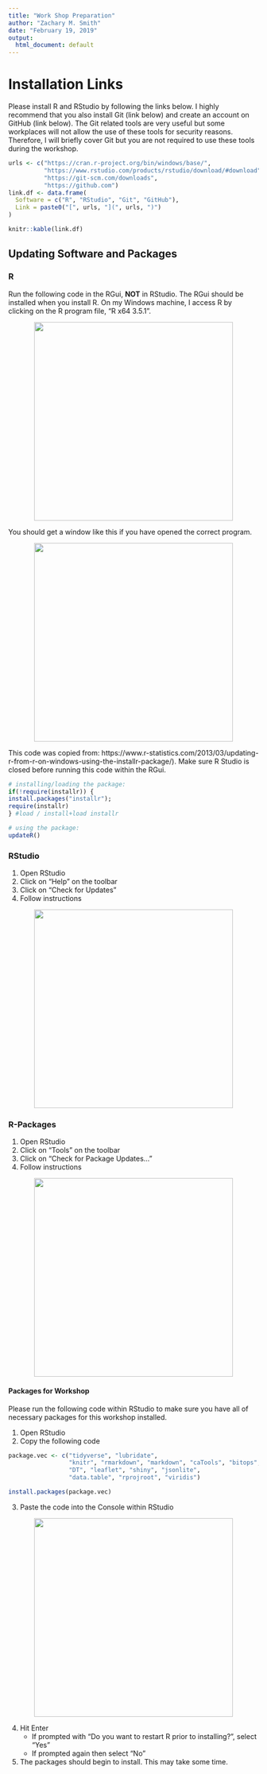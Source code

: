 ```yaml
---
title: "Work Shop Preparation"
author: "Zachary M. Smith"
date: "February 19, 2019"
output:
  html_document: default
---
```


# Installation Links

Please install R and RStudio by following the links below. I highly recommend that you also install Git (link below) and create an account on GitHub (link below). The Git related tools are very useful but some workplaces will not allow the use of these tools for security reasons. Therefore, I will briefly cover Git but you are not required to use these tools during the workshop.
```r
urls <- c("https://cran.r-project.org/bin/windows/base/",
          "https://www.rstudio.com/products/rstudio/download/#download",
          "https://git-scm.com/downloads",
          "https://github.com")
link.df <- data.frame(
  Software = c("R", "RStudio", "Git", "GitHub"),
  Link = paste0("[", urls, "](", urls, ")")
)

knitr::kable(link.df)
```

## Updating Software and Packages

### R

Run the following code in the RGui, __NOT__ in RStudio. The RGui should be installed when you install R. On my Windows machine, I access R by clicking on the R program file, "R x64 3.5.1".

<center>
![](images/installation_updates/rgui_program.png){width=400px} 
</center>

You should get a window like this if you have opened the correct program.

<center>
![](images/installation_updates/rgui.png){width=400px} 
</center>

This code was copied from: https://www.r-statistics.com/2013/03/updating-r-from-r-on-windows-using-the-installr-package/). Make sure R Studio is closed before running this code within the RGui.
```r
# installing/loading the package:
if(!require(installr)) {
install.packages("installr");
require(installr)
} #load / install+load installr

# using the package:
updateR()
```

### RStudio

1. Open RStudio
2. Click on "Help" on the toolbar
3. Click on "Check for Updates"
4. Follow instructions 

<center>
![](images/installation_updates/update_rstudio.png){width=400px} 
</center>

### R-Packages

1. Open RStudio
2. Click on "Tools" on the toolbar
3. Click on "Check for Package Updates…"
4. Follow instructions 

<center>
![](images/installation_updates/update_packages.png){width=400px} 
</center>

#### Packages for Workshop

Please run the following code within RStudio to make sure you have all of necessary packages for this workshop installed.

1. Open RStudio
2. Copy the following code

```r
package.vec <- c("tidyverse", "lubridate",
                 "knitr", "rmarkdown", "markdown", "caTools", "bitops",
                 "DT", "leaflet", "shiny", "jsonlite",
                 "data.table", "rprojroot", "viridis")

install.packages(package.vec)
```

3. Paste the code into the Console within RStudio

<center>
![](images/installation_updates/install_packages.png){width=400px} 
</center>

4. Hit Enter
    + If prompted with "Do you want to restart R prior to installing?", select "Yes"
    + If prompted again then select "No"
5. The packages should begin to install. This may take some time.



